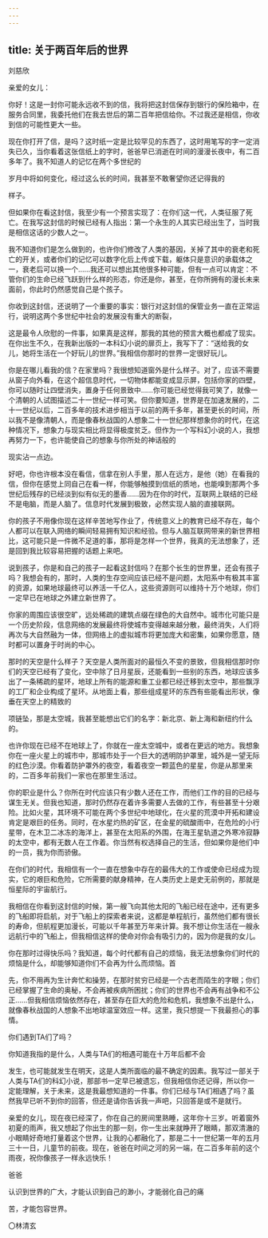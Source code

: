```yaml
---
---
---
```

title: 关于两百年后的世界
---



刘慈欣

亲爱的女儿：

你好！这是一封你可能永远收不到的信，我将把这封信保存到银行的保险箱中，在服务合同里，我委托他们在我去世后的第二百年把信给你。不过我还是相信，你收到信的可能性更大一些。

现在你打开了信，是吗？这时纸一定是比较罕见的东西了，这时用笔写的字一定消失已久，当你看着这张信纸上的字时，爸爸早已消逝在时间的漫漫长夜中，有二百多年了。我不知道人的记忆在两个多世纪的

岁月中将如何变化，经过这么长的时间，我甚至不敢奢望你还记得我的

样子。

但如果你在看这封信，我至少有一个预言实现了：在你们这一代，人类征服了死亡。在我写这封信的时候已经有人指出：第一个永生的人其实已经出生了，当时我是相信这话的少数人之一。

我不知道你们是怎么做到的，也许你们修改了人类的基因，关掉了其中的衰老和死亡的开关，或者你们的记忆可以数字化后上传或下载，躯体只是意识的承载体之一，衰老后可以换一个……我还可以想出其他很多种可能，但有一点可以肯定：不管你们的生命已经飞跃到什么样的形态，你还是你，甚至，在你所拥有的漫长未来面前，你此时仍然感觉自己是个孩子。

你收到这封信，还说明了一个重要的事实：银行对这封信的保管业务一直在正常运行，说明这两个多世纪中社会的发展没有重大的断裂，

这是最令人欣慰的一件事，如果真是这样，那我的其他的预言大概也都成了现实。在你出生不久，在我新出版的一本科幻小说的扉页上，我写下了：“送给我的女儿，她将生活在一个好玩儿的世界。”我相信你那时的世界一定很好玩儿。

你是在哪儿看我的信？在家里吗？我很想知道窗外是什么样子。对了，应该不需要从窗子向外看，在这个超信息时代，一切物体都能变成显示屏，包括你家的四壁，你可以随时让四壁消失，置身于任何景致中……你可能已经觉得我可笑了，就像一个清朝的人试图描述二十一世纪一样可笑。但你要知道，世界是在加速发展的，二十一世纪以后，二百多年的技术进步相当于以前的两千多年，甚至更长的时间，所以我不是像清朝人，而是像春秋战国的人想象二十一世纪那样想象你的时代，在这种情况下，想象力与现实相比将显得极度贫乏。但作为一个写科幻小说的人，我想再努力一下，也许能使自己的想象与你所处的神话般的

现实沾一点边。

好吧，你也许根本没在看信，信拿在别人手里，那人在远方，是他（她）在看我的信，但你在感觉上同自己在看一样，你能够触摸到信纸的质地，也能嗅到那两个多世纪后残存的已经淡到似有似无的墨香……因为在你的时代，互联网上联结的已经不是电脑，而是人脑了。信息时代发展到极致，必然实现人脑的直接联网。

你的孩子不用像你现在这样辛苦地写作业了，传统意义上的教育已经不存在，每个人都可以在联入网络的瞬间轻易拥有知识和经验。但与人脑互联网带来的新世界相比，这可能只是一件微不足道的事，那将是怎样一个世界，我真的无法想象了，还是回到我比较容易把握的话题上来吧。

说到孩子，你是和自己的孩子一起看这封信吗？在那个长生的世界里，还会有孩子吗？我想会有的，那时，人类的生存空间应该已经不是问题，太阳系中有极其丰富的资源，如果地球最终可以养活一千亿人，这些资源则可以维持十万个地球，你们一定早已在地球之外建立新世界了。

你家的周围应该很空旷，远处稀疏的建筑点缀在绿色的大自然中。城市化可能只是一个历史阶段，信息网络的发展最终将使城市变得越来越分散，最终消失，人们将再次与大自然融为一体，但网络上的虚拟城市将更加庞大和密集，如果你愿意，随时都可以置身于时尚的中心。

那时的天空是什么样子？天空是人类所面对的最恒久不变的景致，但我相信那时你们的天空已经有了变化，空中除了日月星辰，还能看到一些别的东西，地球应该多出了一条稀疏的星环，地球上所有的能源和重工业都已经迁移到太空中，那些飘浮的工厂和企业构成了星环。从地面上看，那些组成星环的东西有些能看出形状，像垂在天空上的精致的

项链坠，那是太空城，我甚至能想出它们的名字：新北京、新上海和新纽约什么的。

也许你现在已经不在地球上了，你就在一座太空城中，或者在更远的地方。我想象你在一座火星上的城市中，那城市处于一个巨大的透明防护罩里，城外是一望无际的红色沙漠。你看着防护罩外的夜空，看着夜空一颗蓝色的星星，你是从那里来的，二百多年前我们一家也在那里生活过。

你的职业是什么？你所在时代应该只有少数人还在工作，而他们工作的目的已经与谋生无关。但我也知道，那时仍然存在着许多需要人去做的工作，有些甚至十分艰险。比如火星，其环境不可能在两个多世纪中地球化，在火星的荒漠中开拓和建设肯定是艰巨的任务。同时，在水星灼热的矿区，在金星的硫酸雨中，在危险的小行星带，在木卫二冰冻的海洋上，甚至在太阳系的外围，在海王星轨道之外寒冷寂静的太空中，都有无数人在工作着。你当然有权选择自己的生活，但如果你是他们中的一员，我为你而骄傲。

在你们的时代，我相信有一个一直在想象中存在的最伟大的工作或使命已经成为现实，它的艰巨和危险，它所需要的献身精神，在人类历史上是史无前例的，那就是恒星际的宇宙航行。

我相信在你看到这封信的时候，第一艘飞向其他太阳的飞船已经在途中，还有更多的飞船即将启航，对于飞船上的探索者来说，这都是单程航行，虽然他们都有很长的寿命，但航程更加漫长，可能以千年甚至万年来计算。我不想让你生活在一艘永远航行中的飞船上，但我相信这样的使命对你会有吸引力的，因为你是我的女儿。

你在那时过得快乐吗？我知道，每个时代都有自己的烦恼，我无法想象你们时代的烦恼是什么，却能够知道你们不会再为什么而烦恼。首

先，你不用再为生计奔忙和操劳，在那时贫穷已经是一个古老而陌生的字眼；你们已经掌握了生命的奥秘，不会再被疾病所困扰；你们的世界也不会再有战争和不公正……但我相信烦恼依然存在，甚至存在巨大的危险和危机，我想象不出是什么，就像春秋战国的人想象不出地球温室效应一样。这里，我只想提一下我最担心的事情。

你们遇到TA们了吗？

你知道我指的是什么，人类与TA们的相遇可能在十万年后都不会

发生，也可能就发生在明天，这是人类所面临的最不确定的因素。我写过一部关于人类与TA们的科幻小说，那部书一定早已被遗忘，但我相信你还记得，所以你一定能理解，关于未来，这是我最想知道的一件事。你们已经与TA们相遇了吗？虽然我早已听不到你的回答，但还是请你告诉我一声吧，只回答是或不是就行。

亲爱的女儿，现在夜已经深了，你在自己的房间里熟睡，这年你十三岁。听着窗外初夏的雨声，我又想起了你出生的那一刻，你一生出来就睁开了眼睛，那双清澈的小眼睛好奇地打量着这个世界，让我的心都融化了，那是二十一世纪第一年的五月三十一日，儿童节的前夜。现在，爸爸在时间之河的另一端，在二百多年前的这个雨夜，祝你像孩子一样永远快乐！

爸爸

认识到世界的广大，才能认识到自己的渺小，才能弱化自己的痛

苦，才能包容世界。

〇林清玄